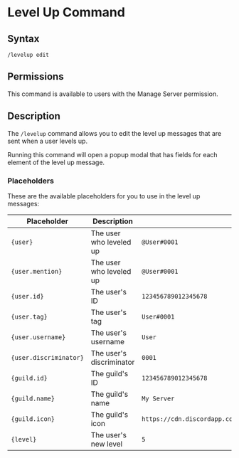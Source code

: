 # Level Up Command

## Syntax

```
/levelup edit
```

## Permissions

This command is available to users with the Manage Server permission.

## Description

The `/levelup` command allows you to edit the level up messages that are sent when a user levels up.

Running this command will open a popup modal that has fields for each element of the level up message.

### Placeholders

These are the available placeholders for you to use in the level up messages:

| Placeholder            | Description              | Example                                                                                    |
| ---------------------- | ------------------------ | ------------------------------------------------------------------------------------------ |
| `{user}`               | The user who leveled up  | `@User#0001`                                                                               |
| `{user.mention}`       | The user who leveled up  | `@User#0001`                                                                               |
| `{user.id}`            | The user's ID            | `123456789012345678`                                                                       |
| `{user.tag}`           | The user's tag           | `User#0001`                                                                                |
| `{user.username}`      | The user's username      | `User`                                                                                     |
| `{user.discriminator}` | The user's discriminator | `0001`                                                                                     |
| `{guild.id}`           | The guild's ID           | `123456789012345678`                                                                       |
| `{guild.name}`         | The guild's name         | `My Server`                                                                                |
| `{guild.icon}`         | The guild's icon         | `https://cdn.discordapp.com/icons/123456789012345678/abcdef1234567890abcdef1234567890.png` |
| `{level}`              | The user's new level     | `5`                                                                                        |
